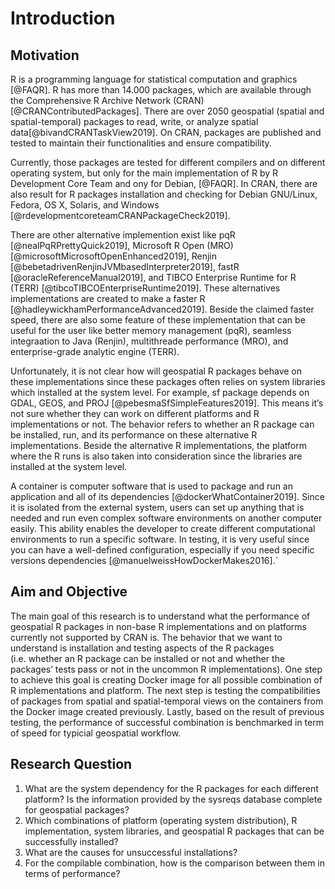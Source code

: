 # Introduction {#introduction}

## Motivation

R is a programming language for statistical computation and graphics [@FAQR]. R has more than 14.000 packages, which are available through the Comprehensive R Archive Network (CRAN) [@CRANContributedPackages]. There are over 2050 geospatial (spatial and spatial-temporal) packages to read, write, or analyze spatial data[@bivandCRANTaskView2019]. On CRAN, packages are published and tested to maintain their functionalities and ensure compatibility. 

Currently, those packages are tested for different compilers and on different operating system, but only for the main implementation of R by R Development Core Team and ony for Debian, [@FAQR]. In CRAN, there are also result for R packages installation and checking for Debian GNU/Linux, Fedora, OS X, Solaris, and Windows [@rdevelopmentcoreteamCRANPackageCheck2019].

There are other alternative implemention exist like pqR [@nealPqRPrettyQuick2019], Microsoft R Open (MRO) [@microsoftMicrosoftOpenEnhanced2019], Renjin [@bebetadrivenRenjinJVMbasedInterpreter2019], fastR [@oracleReferenceManual2019], and TIBCO Enterprise Runtime for R (TERR) [@tibcoTIBCOEnterpriseRuntime2019]. These alternatives implementations are created to make a faster R [@hadleywickhamPerformanceAdvanced2019]. Beside the claimed faster speed, there are also some feature of these implementation that can be useful for the user like better memory management (pqR), seamless integraation to Java (Renjin), multithreade performance (MRO), and enterprise-grade analytic engine (TERR).

Unfortunately, it is not clear how will geospatial R packages behave on these implementations since these packages often relies on system libraries which installed at the system level. For example, sf package depends on GDAL, GEOS, and PROJ [@pebesmaSfSimpleFeatures2019]. This means it’s not sure whether they can work on different platforms and R implementations or not. The behavior refers to whether an R package can be installed, run, and its performance on these alternative R implementations. Beside the alternative R implementations, the platform where the R runs is also taken into consideration since the libraries are installed at the system level.

A container is computer software that is used to package and run an application and all of its dependencies [@dockerWhatContainer2019]. Since it is isolated from the external system, users can set up anything that is needed and run even complex software environments on another computer easily. This ability enables the developer to create different computational environments to run a specific software. In testing, it is very useful since you can have a well-defined configuration, especially if you need specific versions dependencies [@manuelweissHowDockerMakes2016].`

## Aim and Objective {#aim-objective}

The main goal of this research is to understand what the performance of geospatial R packages in non-base R implementations and on platforms currently not supported by CRAN is. The behavior that we want to understand is installation and testing aspects of the R packages (i.e. whether an R package can be installed or not and whether the packages’ tests pass or not in the uncommon R implementations).
One step to achieve this goal is creating Docker image for all possible combination of R implementations and platform. The next step is testing the compatibilities of packages from spatial and spatial-temporal views on the containers from the Docker image created previously. Lastly, based on the result of previous testing, the performance of successful combination is benchmarked in term of speed for typicial geospatial workflow.

## Research Question

1. What are the system dependency for the R packages for each different platform? Is the information provided by the sysreqs database complete for geospatial packages?
2. Which combinations of platform (operating system distribution), R implementation, system libraries, and geospatial R packages that can be successfully installed?
3. What are the causes for unsuccessful installations?
4. For the compilable combination, how is the comparison between them in terms of performance?
